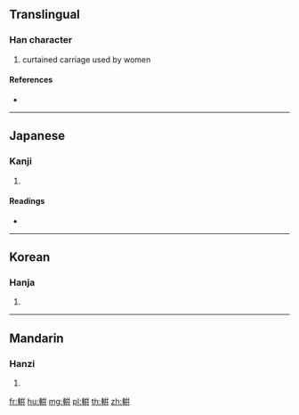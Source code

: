 {{character info/new}}
{{also|軿}}
==Translingual==

===Han character===
{{Han char|rn=159|rad=車|as=08|sn=15|four=|canj=JJYJJ,XJJYJ}}

# curtained carriage used by women

====References====
* {{Han ref|kx=1245.170|dkj=38396|dj=1722.130|hdz=53539.100|uh=8F27|ud=36647}}

----

==Japanese==

===Kanji===
{{ja-kanji|grade=|rs=車08}}

# {{defn|lang=ja|sort=車08}}

====Readings====
* {{ja-readings|on=[[びょう]] (byō), [[へい]] (hei)|kun=[[あつまる]] (atsumaru), [[かくる]] (kakuru)|nanori=}}

----

==Korean==

===Hanja===
{{ko-hanja|hangeul=병|eumhun=|rv=byeong|mr=pyŏng|y=pyeng}}

# {{defn|lang=ko|sort=車08}}

----

==Mandarin==

===Hanzi===
{{cmn-hanzi|pin=[[pián]] ([[pian2]])|wg=p'ien<sup>2</sup>}}

# {{defn|lang=cmn|sort=車08}}

[[fr:輧]]
[[hu:輧]]
[[mg:輧]]
[[pl:輧]]
[[th:輧]]
[[zh:輧]]